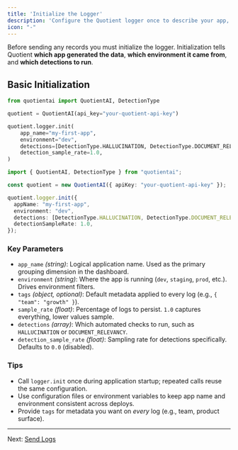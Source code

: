 ```yaml
---
title: 'Initialize the Logger'
description: 'Configure the Quotient logger once to describe your app, environment, and detections.'
icon: "-"
---
```


Before sending any records you must initialize the logger. Initialization tells Quotient **which app generated the data**, **which environment it came from**, and **which detections to run**.

## Basic Initialization

<CodeGroup>

```python logging.py
from quotientai import QuotientAI, DetectionType

quotient = QuotientAI(api_key="your-quotient-api-key")

quotient.logger.init(
    app_name="my-first-app",
    environment="dev",
    detections=[DetectionType.HALLUCINATION, DetectionType.DOCUMENT_RELEVANCY],
    detection_sample_rate=1.0,
)
```

```typescript logging.ts
import { QuotientAI, DetectionType } from "quotientai";

const quotient = new QuotientAI({ apiKey: "your-quotient-api-key" });

quotient.logger.init({
  appName: "my-first-app",
  environment: "dev",
  detections: [DetectionType.HALLUCINATION, DetectionType.DOCUMENT_RELEVANCY],
  detectionSampleRate: 1.0,
});
```

</CodeGroup>

### Key Parameters

* `app_name` *(string)*: Logical application name. Used as the primary grouping dimension in the dashboard.
* `environment` *(string)*: Where the app is running (`dev`, `staging`, `prod`, etc.). Drives environment filters.
* `tags` *(object, optional)*: Default metadata applied to every log (e.g., `{ "team": "growth" }`).
* `sample_rate` *(float)*: Percentage of logs to persist. `1.0` captures everything, lower values sample.
* `detections` *(array)*: Which automated checks to run, such as `HALLUCINATION` or `DOCUMENT_RELEVANCY`.
* `detection_sample_rate` *(float)*: Sampling rate for detections specifically. Defaults to `0.0` (disabled).

### Tips

* Call `logger.init` once during application startup; repeated calls reuse the same configuration.
* Use configuration files or environment variables to keep app name and environment consistent across deploys.
* Provide `tags` for metadata you want on *every* log (e.g., team, product surface).

---

Next: [Send Logs](./send-logs)
